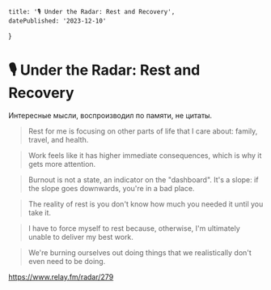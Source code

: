 	title: '🎙️ Under the Radar: Rest and Recovery',
	datePublished: '2023-12-10'
}

# 🎙️ Under the Radar: Rest and Recovery

Интересные мысли, воспроизводил по памяти, не цитаты.

> Rest for me is focusing on other parts of life that I care about: family, travel, and health.

> Work feels like it has higher immediate consequences, which is why it gets more attention.

> Burnout is not a state, an indicator on the "dashboard". It's a slope: if the slope goes downwards, you're in a bad place.

> The reality of rest is you don't know how much you needed it until you take it.

> I have to force myself to rest because, otherwise, I'm ultimately unable to deliver my best work.

> We're burning ourselves out doing things that we realistically don't even need to be doing.

<a href="https://www.relay.fm/radar/279" target="_blank">https://www.relay.fm/radar/279</a>